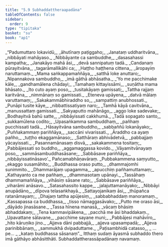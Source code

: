 ```yaml
---
title: "5.9 Subhaddattheraapadāna"
tableOfContents: false
sidebar:
  order: 9
type: "tipitaka"
basket: "su"
book: "ap1"
---
```



<DynamicBreadcrumb />

<Division number="101" book="ap1" bookNo="20" page="111">

<Paragraph number="1325" type="verses" book="ap1">
_“Padumuttaro lokavidū,_  
_āhutīnaṃ paṭiggaho;_  
_Janataṃ uddharitvāna,_  
_nibbāyati mahāyaso._  

</Paragraph>

</Division>
<Division number="102" book="ap1" bookNo="20" page="111">

<Paragraph number="1326" type="verses" book="ap1">
_Nibbāyante ca sambuddhe,_  
_dasasahassi kampatha;_  
_Janakāyo mahā āsi,_  
_devā sannipatuṃ tadā._  

</Paragraph>

</Division>
<Division number="103" book="ap1" bookNo="20" page="111">

<Paragraph number="1327" type="verses" book="ap1">
_Candanaṃ pūrayitvāna,_  
_tagarāmallikāhi ca;_  
_Haṭṭho haṭṭhena cittena,_  
_āropayiṃ naruttamaṃ._  

</Paragraph>

</Division>
<Division number="104" book="ap1" bookNo="20" page="111">

<Paragraph number="1328" type="verses" book="ap1">
_Mama saṅkappamaññāya,_  
_satthā loke anuttaro;_  
_Nipannakova sambuddho,_  
_imā gāthā abhāsatha._  

</Paragraph>

</Division>
<Division number="105" book="ap1" bookNo="20" page="111">

<Paragraph number="1329" type="verses" book="ap1">
_‘Yo me pacchimake kāle,_  
_gandhamālena chādayi;_  
_Tamahaṃ kittayissāmi,_  
_suṇātha mama bhāsato._  

</Paragraph>

</Division>
<Division number="106" book="ap1" bookNo="20" page="111">

<Paragraph number="1330" type="verses" book="ap1">
_Ito cuto ayaṃ poso,_  
_tusitakāyaṃ gamissati;_  
_Tattha rajjaṃ karitvāna,_  
_nimmānaṃ so gamissati._  

</Paragraph>

</Division>
<Division number="107" book="ap1" bookNo="20" page="111">

<Paragraph number="1331" type="verses" book="ap1">
_Eteneva upāyena,_  
_datvā mālaṃ varuttamaṃ;_  
_Sakakammābhiraddho so,_  
_sampattiṃ anubhossati._  

</Paragraph>

</Division>
<Division number="108" book="ap1" bookNo="20" page="111">

<Paragraph number="1332" type="verses" book="ap1">
_Punāpi tusite kāye,_  
_nibbattissatiyaṃ naro;_  
_Tamhā kāyā cavitvāna,_  
_manussattaṃ gamissati._  

</Paragraph>

</Division>
<Division number="109" book="ap1" bookNo="20" page="111">

<Paragraph number="1333" type="verses" book="ap1">
_Sakyaputto mahānāgo,_  
_aggo loke sadevake;_  
_Bodhayitvā bahū satte,_  
_nibbāyissati cakkhumā._  

</Paragraph>

</Division>
<Division number="110" book="ap1" bookNo="20" page="112">

<Paragraph number="1334" type="verses" book="ap1">
_Tadā sopagato santo,_  
_sukkamūlena codito;_  
_Upasaṅkamma sambuddhaṃ,_  
_pañhaṃ pucchissati tadā._  

</Paragraph>

</Division>
<Division number="111" book="ap1" bookNo="20" page="112">

<Paragraph number="1335" type="verses" book="ap1">
_Hāsayitvāna sambuddho,_  
_sabbaññū lokanāyako;_  
_Puññakammaṃ pariññāya,_  
_saccāni vivarissati._  

</Paragraph>

</Division>
<Division number="112" book="ap1" bookNo="20" page="112">

<Paragraph number="1336" type="verses" book="ap1">
_Āraddho ca ayaṃ pañho,_  
_tuṭṭho ekaggamānaso;_  
_Satthāraṃ abhivādetvā,_  
_pabbajjaṃ yācayissati._  

</Paragraph>

</Division>
<Division number="113" book="ap1" bookNo="20" page="112">

<Paragraph number="1337" type="verses" book="ap1">
_Pasannamānasaṃ disvā,_  
_sakakammena tositaṃ;_  
_Pabbājessati so buddho,_  
_aggamaggassa kovido._  

</Paragraph>

</Division>
<Division number="114" book="ap1" bookNo="20" page="112">

<Paragraph number="1338" type="verses" book="ap1">
_Vāyamitvānayaṃ poso,_  
_sammāsambuddhasāsane;_  
_Sabbāsave pariññāya,_  
_nibbāyissatināsavo’._  


</Paragraph>
</Division>

<Paragraph number="1339" type="center" book="ap1">
Pañcamabhāṇavāraṃ.


</Paragraph>

<Division number="115" book="ap1" bookNo="20" page="112">

<Paragraph number="1340" type="verses" book="ap1">
_Pubbakammena saṃyutto,_  
_ekaggo susamāhito;_  
_Buddhassa oraso putto,_  
_dhammajomhi sunimmito._  

</Paragraph>

</Division>
<Division number="116" book="ap1" bookNo="20" page="112">

<Paragraph number="1341" type="verses" book="ap1">
_Dhammarājaṃ upagamma,_  
_apucchiṃ pañhamuttamaṃ;_  
_Kathayanto ca me pañhaṃ,_  
_dhammasotaṃ upānayi._  

</Paragraph>

</Division>
<Division number="117" book="ap1" bookNo="20" page="112">

<Paragraph number="1342" type="verses" book="ap1">
_Tassāhaṃ dhammamaññāya,_  
_vihāsiṃ sāsane rato;_  
_Sabbāsave pariññāya,_  
_viharāmi anāsavo._  

</Paragraph>

</Division>
<Division number="118" book="ap1" bookNo="20" page="112">

<Paragraph number="1343" type="verses" book="ap1">
_Satasahassito kappe,_  
_jalajuttamanāyako;_  
_Nibbāyi anupādāno,_  
_dīpova telasaṅkhayā._  

</Paragraph>

</Division>
<Division number="119" book="ap1" bookNo="20" page="112">

<Paragraph number="1344" type="verses" book="ap1">
_Sattayojanikaṃ āsi,_  
_thūpañca ratanāmayaṃ;_  
_Dhajaṃ tattha apūjesiṃ,_  
_sabbabhaddaṃ manoramaṃ._  

</Paragraph>

</Division>
<Division number="120" book="ap1" bookNo="20" page="112">

<Paragraph number="1345" type="verses" book="ap1">
_Kassapassa ca buddhassa,_  
_tisso nāmaggasāvako;_  
_Putto me oraso āsi,_  
_dāyādo jinasāsane._  

</Paragraph>

</Division>
<Division number="121" book="ap1" bookNo="20" page="112">

<Paragraph number="1346" type="verses" book="ap1">
_Tassa hīnena manasā,_  
_vācaṃ bhāsiṃ abhaddakaṃ;_  
_Tena kammavipākena,_  
_pacchā me āsi bhaddakaṃ._  

</Paragraph>

</Division>
<Division number="122" book="ap1" bookNo="20" page="112">

<Paragraph number="1347" type="verses" book="ap1">
_Upavattane sālavane,_  
_pacchime sayane muni;_  
_Pabbājesi mahāvīro,_  
_hito kāruṇiko jino._  

</Paragraph>

</Division>
<Division number="123" book="ap1" bookNo="20" page="113">

<Paragraph number="1348" type="verses" book="ap1">
_Ajjeva dāni pabbajjā,_  
_ajjeva upasampadā;_  
_Ajjeva parinibbānaṃ,_  
_sammukhā dvipaduttame._  

</Paragraph>

</Division>
<Division number="124" book="ap1" bookNo="20" page="113">

<Paragraph number="1349" type="verses" book="ap1">
_Paṭisambhidā catasso,_  
_ …pe… _  
_kataṃ buddhassa sāsanaṃ”._  

</Paragraph>

<Paragraph number="1350" book="ap1">
Itthaṃ sudaṃ āyasmā subhaddo thero imā gāthāyo abhāsitthāti.

</Paragraph>
</Division>

<Paragraph number="1351" type="center" book="ap1">
Subhaddattherassāpadānaṃ navamaṃ.
</Paragraph>